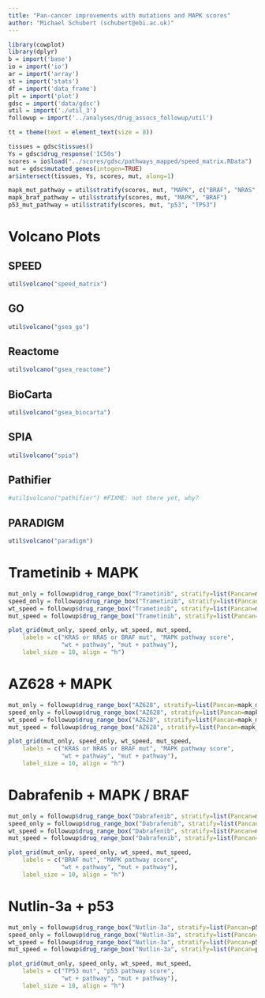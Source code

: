 ```yaml
---
title: "Pan-cancer improvements with mutations and MAPK scores"
author: "Michael Schubert (schubert@ebi.ac.uk)"
---
```


```r
library(cowplot)
library(dplyr)
b = import('base')
io = import('io')
ar = import('array')
st = import('stats')
df = import('data_frame')
plt = import('plot')
gdsc = import('data/gdsc')
util = import('./util_3')
followup = import('../analyses/drug_assocs_followup/util')

tt = theme(text = element_text(size = 8))

tissues = gdsc$tissues()
Ys = gdsc$drug_response('IC50s')
scores = io$load("../scores/gdsc/pathways_mapped/speed_matrix.RData")
mut = gdsc$mutated_genes(intogen=TRUE)
ar$intersect(tissues, Ys, scores, mut, along=1)

mapk_mut_pathway = util$stratify(scores, mut, "MAPK", c("BRAF", "NRAS", "KRAS"))
mapk_braf_pathway = util$stratify(scores, mut, "MAPK", "BRAF")
p53_mut_pathway = util$stratify(scores, mut, "p53", "TP53")
```

# Volcano Plots

## SPEED

```r
util$volcano("speed_matrix")
```

## GO

```r
util$volcano("gsea_go")
```

## Reactome

```r
util$volcano("gsea_reactome")
```

## BioCarta

```r
util$volcano("gsea_biocarta")
```

## SPIA

```r
util$volcano("spia")
```

## Pathifier

```r
#util$volcano("pathifier") #FIXME: not there yet, why?
```

## PARADIGM

```r
util$volcano("paradigm")
```

# Trametinib + MAPK

```r
mut_only = followup$drug_range_box("Trametinib", stratify=list(Pancan=mapk_mut_pathway[1:3])) + tt
speed_only = followup$drug_range_box("Trametinib", stratify=list(Pancan=mapk_mut_pathway[4:6])) + tt
wt_speed = followup$drug_range_box("Trametinib", stratify=list(Pancan=mapk_mut_pathway[7:9])) + tt
mut_speed = followup$drug_range_box("Trametinib", stratify=list(Pancan=mapk_mut_pathway[10:12])) + tt

plot_grid(mut_only, speed_only, wt_speed, mut_speed,
    labels = c("KRAS or NRAS or BRAF mut", "MAPK pathway score",
               "wt + pathway", "mut + pathway"),
    label_size = 10, align = "h")
```

# AZ628 + MAPK

```r
mut_only = followup$drug_range_box("AZ628", stratify=list(Pancan=mapk_mut_pathway[1:3])) + tt
speed_only = followup$drug_range_box("AZ628", stratify=list(Pancan=mapk_mut_pathway[4:6])) + tt
wt_speed = followup$drug_range_box("AZ628", stratify=list(Pancan=mapk_mut_pathway[7:9])) + tt
mut_speed = followup$drug_range_box("AZ628", stratify=list(Pancan=mapk_mut_pathway[10:12])) + tt

plot_grid(mut_only, speed_only, wt_speed, mut_speed,
    labels = c("KRAS or NRAS or BRAF mut", "MAPK pathway score",
               "wt + pathway", "mut + pathway"),
    label_size = 10, align = "h")
```

# Dabrafenib + MAPK / BRAF

```r
mut_only = followup$drug_range_box("Dabrafenib", stratify=list(Pancan=mapk_braf_pathway[1:3])) + tt
speed_only = followup$drug_range_box("Dabrafenib", stratify=list(Pancan=mapk_braf_pathway[4:6])) + tt
wt_speed = followup$drug_range_box("Dabrafenib", stratify=list(Pancan=mapk_braf_pathway[7:9])) + tt
mut_speed = followup$drug_range_box("Dabrafenib", stratify=list(Pancan=mapk_braf_pathway[10:12])) + tt

plot_grid(mut_only, speed_only, wt_speed, mut_speed,
    labels = c("BRAF mut", "MAPK pathway score",
               "wt + pathway", "mut + pathway"),
    label_size = 10, align = "h")
```

# Nutlin-3a + p53

```r
mut_only = followup$drug_range_box("Nutlin-3a", stratify=list(Pancan=p53_mut_pathway[1:3])) + tt
speed_only = followup$drug_range_box("Nutlin-3a", stratify=list(Pancan=p53_mut_pathway[4:6])) + tt
wt_speed = followup$drug_range_box("Nutlin-3a", stratify=list(Pancan=p53_mut_pathway[7:9])) + tt
mut_speed = followup$drug_range_box("Nutlin-3a", stratify=list(Pancan=p53_mut_pathway[10:12])) + tt

plot_grid(mut_only, speed_only, wt_speed, mut_speed,
    labels = c("TP53 mut", "p53 pathway score",
               "wt + pathway", "mut + pathway"),
    label_size = 10, align = "h")
```
